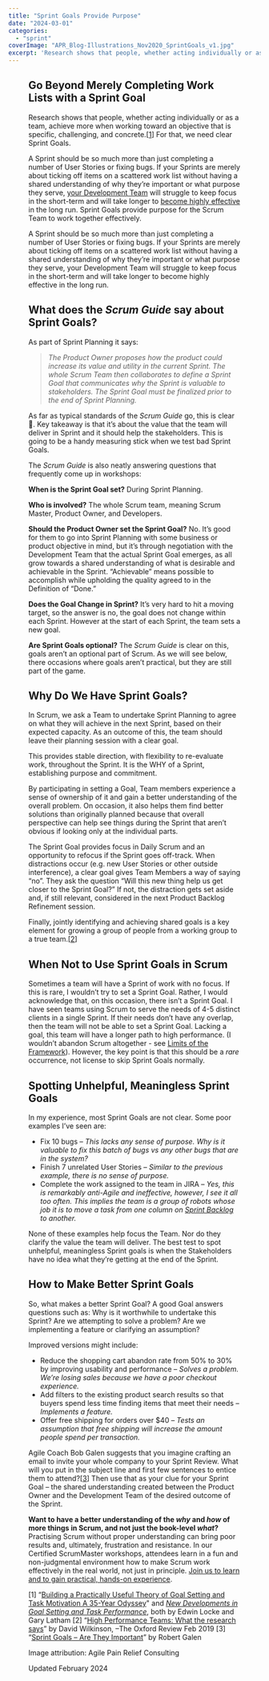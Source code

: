 ```yaml
---
title: "Sprint Goals Provide Purpose"
date: "2024-03-01"
categories: 
  - "sprint"
coverImage: "APR_Blog-Illustrations_Nov2020_SprintGoals_v1.jpg"
excerpt: 'Research shows that people, whether acting individually or as a team, achieve more when'
---
```




<Figure
  src={APRBlogIllustrationsNov2020SprintGoalsV11024x607}
  alt="A Development Team looks at two targets; one is in focus and has arrows that point directly toward the bullseye; the other target is out of focus with arrows that miss the bullseye"
  caption="A Development Team looks at two targets; one is in focus and has arrows that point directly toward the bullseye; the other target is out of focus with arrows that miss the bullseye"
/>


## Go Beyond Merely Completing Work Lists with a Sprint Goal

Research shows that people, whether acting individually or as a team, achieve more when working toward an objective that is specific, challenging, and concrete.\[[1](#footnotes)\] For that, we need clear Sprint Goals.

A Sprint should be so much more than just completing a number of User Stories or fixing bugs. If your Sprints are merely about ticking off items on a scattered work list without having a shared understanding of why they’re important or what purpose they serve, [your Development Team](/blog/scrum-development-team-whos-in-it) will struggle to keep focus in the short-term and will take longer to [become highly effective](/blog/5-steps-for-creating-high-performance-teams-ebook) in the long run. Sprint Goals provide purpose for the Scrum Team to work together effectively.

A Sprint should be so much more than just completing a number of User Stories or fixing bugs. If your Sprints are merely about ticking off items on a scattered work list without having a shared understanding of why they’re important or what purpose they serve, your Development Team will struggle to keep focus in the short-term and will take longer to become highly effective in the long run.

## What does the _Scrum Guide_ say about Sprint Goals?

As part of Sprint Planning it says:

> _The Product Owner proposes how the product could increase its value and utility in the current Sprint. The whole Scrum Team then collaborates to define a Sprint Goal that communicates why the Sprint is valuable to stakeholders. The Sprint Goal must be finalized prior to the end of Sprint Planning._

As far as typical standards of the _Scrum Guide_ go, this is clear 🙂. Key takeaway is that it’s about the value that the team will deliver in Sprint and it should help the stakeholders. This is going to be a handy measuring stick when we test bad Sprint Goals.

The _Scrum Guide_ is also neatly answering questions that frequently come up in workshops:

**When is the Sprint Goal set?** During Sprint Planning.

**Who is involved?** The whole Scrum team, meaning Scrum Master, Product Owner, and Developers.

**Should the Product Owner set the Sprint Goal?** No. It’s good for them to go into Sprint Planning with some business or product objective in mind, but it’s through negotiation with the Development Team that the actual Sprint Goal emerges, as all grow towards a shared understanding of what is desirable and achievable in the Sprint. “Achievable” means possible to accomplish while upholding the quality agreed to in the Definition of “Done.”

**Does the Goal Change in Sprint?** It’s very hard to hit a moving target, so the answer is no, the goal does not change within each Sprint. However at the start of each Sprint, the team sets a new goal.

**Are Sprint Goals optional?** The _Scrum Guide_ is clear on this, goals aren’t an optional part of Scrum. As we will see below, there occasions where goals aren’t practical, but they are still part of the game.

## Why Do We Have Sprint Goals?

In Scrum, we ask a Team to undertake Sprint Planning to agree on what they will achieve in the next Sprint, based on their expected capacity. As an outcome of this, the team should leave their planning session with a clear goal.

This provides stable direction, with flexibility to re-evaluate work, throughout the Sprint. It is the WHY of a Sprint, establishing purpose and commitment.

By participating in setting a Goal, Team members experience a sense of ownership of it and gain a better understanding of the overall problem. On occasion, it also helps them find better solutions than originally planned because that overall perspective can help see things during the Sprint that aren’t obvious if looking only at the individual parts.

The Sprint Goal provides focus in Daily Scrum and an opportunity to refocus if the Sprint goes off-track. When distractions occur (e.g. new User Stories or other outside interference), a clear goal gives Team Members a way of saying “no”. They ask the question “Will this new thing help us get closer to the Sprint Goal?” If not, the distraction gets set aside and, if still relevant, considered in the next Product Backlog Refinement session.

Finally, jointly identifying and achieving shared goals is a key element for growing a group of people from a working group to a true team.\[[2](#footnotes)\]

## When Not to Use Sprint Goals in Scrum

Sometimes a team will have a Sprint of work with no focus. If this is rare, I wouldn’t try to set a Sprint Goal. Rather, I would acknowledge that, on this occasion, there isn’t a Sprint Goal. I have seen teams using Scrum to serve the needs of 4-5 distinct clients in a single Sprint. If their needs don’t have any overlap, then the team will not be able to set a Sprint Goal. Lacking a goal, this team will have a longer path to high performance. (I wouldn’t abandon Scrum altogether - see [Limits of the Framework](/blog/what-are-the-limits-of-the-scrum-framework)). However, the key point is that this should be a _rare_ occurrence, not license to skip Sprint Goals normally.

## Spotting Unhelpful, Meaningless Sprint Goals

In my experience, most Sprint Goals are not clear. Some poor examples I’ve seen are:

- Fix 10 bugs – _This lacks any sense of purpose. Why is it valuable to fix this batch of bugs vs any other bugs that are in the system?_
- Finish 7 unrelated User Stories – _Similar to the previous example, there is no sense of purpose._
- Complete the work assigned to the team in JIRA – _Yes, this is remarkably anti-Agile and ineffective, however, I see it all too often. This implies the team is a group of robots whose job it is to move a task from one column on [Sprint Backlog](/blog/the-humble-sprint-backlog) to another._

None of these examples help focus the Team. Nor do they clarify the value the team will deliver. The best test to spot unhelpful, meaningless Sprint goals is when the Stakeholders have no idea what they’re getting at the end of the Sprint.

## How to Make Better Sprint Goals

So, what makes a better Sprint Goal? A good Goal answers questions such as: Why is it worthwhile to undertake this Sprint? Are we attempting to solve a problem? Are we implementing a feature or clarifying an assumption?

Improved versions might include:

- Reduce the shopping cart abandon rate from 50% to 30% by improving usability and performance – _Solves a problem. We’re losing sales because we have a poor checkout experience._
- Add filters to the existing product search results so that buyers spend less time finding items that meet their needs – _Implements a feature._
- Offer free shipping for orders over $40 – _Tests an assumption that free shipping will increase the amount people spend per transaction._

Agile Coach Bob Galen suggests that you imagine crafting an email to invite your whole company to your Sprint Review. What will you put in the subject line and first few sentences to entice them to attend?\[[3](#footnotes)\] Then use that as your clue for your Sprint Goal – the shared understanding created between the Product Owner and the Development Team of the desired outcome of the Sprint.

**Want to have a better understanding of the _why_ and _how_ of more things in Scrum, and not just the book-level _what_?** Practising Scrum without proper understanding can bring poor results and, ultimately, frustration and resistance. In our Certified ScrumMaster workshops, attendees learn in a fun and non-judgmental environment how to make Scrum work effectively in the real world, not just in principle. [Join us to learn and to gain practical, hands-on experience](/certified-scrummaster-csm-training).

\[1\] “[Building a Practically Useful Theory of Goal Setting and Task Motivation A 35-Year Odyssey](external:http://www-2.rotman.utoronto.ca/facbios/file/09%20-%20Locke%20&%20Latham%202002%20AP.pdf)" and [_New Developments in Goal Setting and Task Performance_](external:https://www.taylorfrancis.com/books/new-developments-goal-setting-task-performance-edwin-locke-gary-latham/e/10.4324/9780203082744), both by Edwin Locke and Gary Latham \[2\] “[High Performance Teams: What the research says](external:https://www.oxford-review.com/blog-high-performance-teams-report/)” by David Wilkinson, –The Oxford Review Feb 2019 \[3\] “[Sprint Goals – Are They Important](//rgalen.com/agile-training-news/2016/6/12/sprint-goals-are-they-important)” by Robert Galen

Image attribution: Agile Pain Relief Consulting

Updated February 2024
